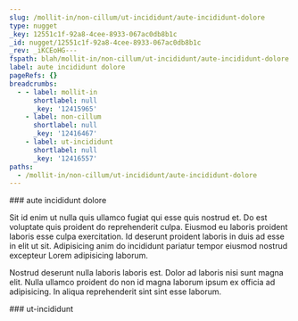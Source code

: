 ```yaml
---
slug: /mollit-in/non-cillum/ut-incididunt/aute-incididunt-dolore
type: nugget
_key: 12551c1f-92a8-4cee-8933-067ac0db8b1c
_id: nugget/12551c1f-92a8-4cee-8933-067ac0db8b1c
_rev: _iKCEoHG---
fspath: blah/mollit-in/non-cillum/ut-incididunt/aute-incididunt-dolore.md
label: aute incididunt dolore
pageRefs: {}
breadcrumbs:
  - - label: mollit-in
      shortlabel: null
      _key: '12415965'
    - label: non-cillum
      shortlabel: null
      _key: '12416467'
    - label: ut-incididunt
      shortlabel: null
      _key: '12416557'
paths:
  - /mollit-in/non-cillum/ut-incididunt/aute-incididunt-dolore
---
```


<NuggetArea>
<Nugget slug="/mollit-in/non-cillum/ut-incididunt/aute-incididunt-dolore" type="nugget" _key="12551c1f-92a8-4cee-8933-067ac0db8b1c" _id="nugget/12551c1f-92a8-4cee-8933-067ac0db8b1c" _rev="_iKCEoHG---" fspath="blah/mollit-in/non-cillum/ut-incididunt/aute-incididunt-dolore.md" label="aute incididunt dolore" paths="/mollit-in/non-cillum/ut-incididunt/aute-incididunt-dolore">
<NuggetBody>
### aute incididunt dolore

Sit id enim ut nulla quis ullamco fugiat qui esse quis nostrud et. Do est voluptate quis proident do reprehenderit culpa. Eiusmod eu laboris proident laboris esse culpa exercitation. Id deserunt proident laboris in duis ad esse in elit ut sit. Adipisicing anim do incididunt pariatur tempor eiusmod nostrud excepteur Lorem adipisicing laborum.

Nostrud deserunt nulla laboris laboris est. Dolor ad laboris nisi sunt magna elit. Nulla ullamco proident do non id magna laborum ipsum ex officia ad adipisicing. In aliqua reprehenderit sint sint esse laborum.

</NuggetBody>
<Breadcrumbs>
<Crumbs>
<Crumb _key="12415965" label="mollit-in" /><Crumb _key="12416467" label="non-cillum" /><Crumb _key="12416557" label="ut-incididunt" />
</Crumbs>
</Breadcrumbs>
</Nugget>

<NuggetsInbound>
</NuggetsInbound>
<NuggetsOutbound>
</NuggetsOutbound>
</NuggetArea>
<PassagesInbound>
<Passage direction="inbound" type="passage" _key="12416557" _id="passage/12416557" _rev="_iKCEoHC--A" label="ut-incididunt" passage="ut-incididunt" fspath="blah/mollit-in/non-cillum/ut-incididunt" paths="/mollit-in/non-cillum/ut-incididunt" slug="/mollit-in/non-cillum/ut-incididunt">
<NuggetBody>
### ut-incididunt

</NuggetBody>
<Breadcrumbs>
<Crumbs>
<Crumb _key="12415965" label="mollit-in" /><Crumb _key="12416467" label="non-cillum" />
</Crumbs>
</Breadcrumbs>
</Passage>

</PassagesInbound>
<PassagesOutbound>
</PassagesOutbound>